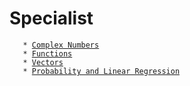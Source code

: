 
= Specialist =
	* [[Complex Numbers]]
	* [[Functions]]
	* [[Vectors]]
	* [[Probability and Linear Regression]]
